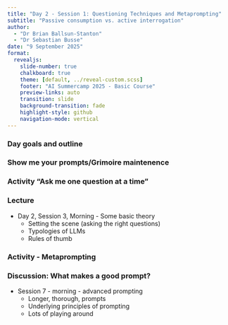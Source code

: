 ```yaml
---
title: "Day 2 - Session 1: Questioning Techniques and Metaprompting"
subtitle: "Passive consumption vs. active interrogation"
author: 
  - "Dr Brian Ballsun-Stanton"
  - "Dr Sebastian Busse"
date: "9 September 2025"
format:
  revealjs:
    slide-number: true
    chalkboard: true
    theme: [default, ../reveal-custom.scss]
    footer: "AI Summercamp 2025 - Basic Course"
    preview-links: auto
    transition: slide
    background-transition: fade
    highlight-style: github
    navigation-mode: vertical
---
```


### Day goals and outline

### Show me your prompts/Grimoire maintenence

### Activity "Ask me one question at a time"

### Lecture

* Day 2, Session 3, Morning \- Some basic theory  
  * Setting the scene (asking the right questions)  
  * Typologies of LLMs  
  * Rules of thumb


### Activity - Metaprompting


### Discussion: What makes a good prompt?
* Session 7 \- morning \- advanced prompting  
  * Longer, thorough, prompts  
  * Underlying principles of prompting  
  * Lots of playing around  